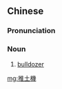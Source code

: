 {{also|推土机}}
==Chinese==
{{zh-forms|s=推土机}}

===Pronunciation===
{{zh-pron
|m=tuītǔjī
|c=teoi1 tou2 gei1
|cat=n
}}

===Noun===
{{zh-noun}}

# [[bulldozer]] {{gloss|tractor}}

{{zh-cat|Vehicles}}

[[mg:推土機]]